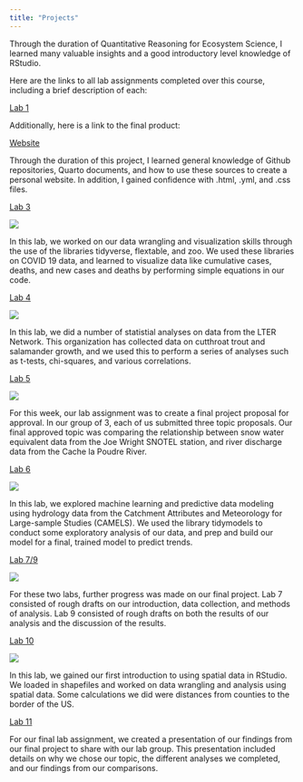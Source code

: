 ```yaml
---
title: "Projects"
---
```


Through the duration of Quantitative Reasoning for Ecosystem Science, I learned many valuable insights and a good introductory level knowledge of RStudio.

Here are the links to all lab assignments completed over this course, including a brief description of each:

[Lab 1](https://mikejohnson51.github.io/csu-ess-330/labs/lab1.html#goals)

Additionally, here is a link to the final product:

[Website](https://allydiane.github.io)

Through the duration of this project, I learned general knowledge of Github repositories, Quarto documents, and how to use these sources to create a personal website. In addition, I gained confidence with .html, .yml, and .css files.

[Lab 3](https://allydiane.github.io/ess-330-lab-3/lab-03.html)

![](https://www.rand.org/content/rand/nsrd/projects/cat-v/jcr:content/par/imagewithclass.fit.1700x0.webp/1591107172160.webp)

In this lab, we worked on our data wrangling and visualization skills through the use of the libraries tidyverse, flextable, and zoo. We used these libraries on COVID 19 data, and learned to visualize data like cumulative cases, deaths, and new cases and deaths by performing simple equations in our code.

[Lab 4](https://allydiane.github.io/ESS-330-lab-4/lab_4.html)

![](https://edge-es.com/wp-content/uploads/2024/10/Blue-spotted-Salamander-1_EDIT-scaled.jpg)

In this lab, we did a number of statistial analyses on data from the LTER Network. This organization has collected data on cutthroat trout and salamander growth, and we used this to perform a series of analyses such as t-tests, chi-squares, and various correlations.

[Lab 5](https://emilymitchell8.github.io/ess-paper-project/)

![](https://i.etsystatic.com/14261824/r/il/2d47e5/4273533611/il_fullxfull.4273533611_88mo.jpg)

For this week, our lab assignment was to create a final project proposal for approval. In our group of 3, each of us submitted three topic proposals. Our final approved topic was comparing the relationship between snow water equivalent data from the Joe Wright SNOTEL station, and river discharge data from the Cache la Poudre River.

[Lab 6](https://allydiane.github.io/ESS-330-lab-6/lab6.html)

![](https://media.geeksforgeeks.org/wp-content/uploads/20250122123657100043/introduction_to_machine_learning.webp)

In this lab, we explored machine learning and predictive data modeling using hydrology data from the Catchment Attributes and Meteorology for Large-sample Studies (CAMELS). We used the library tidymodels to conduct some exploratory analysis of our data, and prep and build our model for a final, trained model to predict trends. 

[Lab 7/9](https://mayamccain.github.io/ess-330-lab-07/index.html)

![](https://www.wcc.nrcs.usda.gov/siteimages/551.jpg)

For these two labs, further progress was made on our final project. Lab 7 consisted of rough drafts on our introduction, data collection, and methods of analysis. Lab 9 consisted of rough drafts on both the results of our analysis and the discussion of the results. 

[Lab 10](https://allydiane.github.io/people-of-ess-330/lab-10.html)

![](https://thumb.spokesman.com/Cv-sY5k9cOCkh1DGM6NrkojrPrY=/1200x800/smart/media.spokesman.com/photos/2018/06/20/national-border-patrol-39p3_KItE6mX.jpg)

In this lab, we gained our first introduction to using spatial data in RStudio. We loaded in shapefiles and worked on data wrangling and analysis using spatial data. Some calculations we did were distances from counties to the border of the US. 

[Lab 11](ESS%20330%20Final%20Project%20Lightning%20Talk%20-%20SWE_Streamflow.pdf)

For our final lab assignment, we created a presentation of our findings from our final project to share with our lab group. This presentation included details on why we chose our topic, the different analyses we completed, and our findings from our comparisons. 
